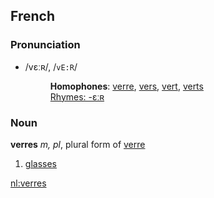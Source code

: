 ==French==
===Pronunciation===
*/vεːʀ/, /<tt>vE:R</tt>/
*:'''Homophones''': [[verre]], [[vers]], [[vert]], [[verts]]
*:[[Rhymes:French:-εːʀ|Rhymes: -εːʀ]]

===Noun===
'''verres''' ''m, pl'', plural form of [[verre]]

# [[glasses]]

[[nl:verres]]